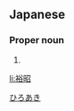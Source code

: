 ==Japanese==
{{ja-kanjitab|裕|昭}}

===Proper noun===
{{ja-pos|proper|ひろあき}}

# {{given name|male|lang=ja}}

[[Category:Japanese male given names|ひろあき]]

[[li:裕昭]]